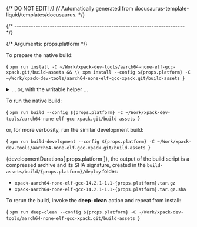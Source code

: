 {/* DO NOT EDIT! */}
{/* Automatically generated from docusaurus-template-liquid/templates/docusaurus. */}



{/* ------------------------------------------------------------------------ */}

{/* Arguments: props.platform */}

To prepare the native build:

<CodeBlock language="sh"> {
`xpm run install -C ~/Work/xpack-dev-tools/aarch64-none-elf-gcc-xpack.git/build-assets && \\
xpm install --config ${props.platform} -C ~/Work/xpack-dev-tools/aarch64-none-elf-gcc-xpack.git/build-assets
`} </CodeBlock>

<details>
<summary>... or, with the writable helper ...</summary>

<CodeBlock language="sh"> {
`xpm run install -C ~/Work/xpack-dev-tools/aarch64-none-elf-gcc-xpack.git/build-assets && \\
xpm run link-deps -C ~/Work/xpack-dev-tools/aarch64-none-elf-gcc-xpack.git/build-assets && \\
xpm install --config ${props.platform} -C ~/Work/xpack-dev-tools/aarch64-none-elf-gcc-xpack.git/build-assets
`} </CodeBlock>

</details>

To run the native build:

<CodeBlock language="sh"> {
`xpm run build --config ${props.platform} -C ~/Work/xpack-dev-tools/aarch64-none-elf-gcc-xpack.git/build-assets
`} </CodeBlock>

or, for more verbosity, run the similar development build:

<CodeBlock language="sh"> {
`xpm run build-development --config ${props.platform} -C ~/Work/xpack-dev-tools/aarch64-none-elf-gcc-xpack.git/build-assets
`} </CodeBlock>

{developmentDurations[ props.platform ]}, the output of the build script is a compressed
archive and its SHA signature, created in
the <code>build-assets/build/{props.platform}/deploy</code> folder:

- <code>xpack-aarch64-none-elf-gcc-14.2.1-1.1-{props.platform}.tar.gz</code>
- <code>xpack-aarch64-none-elf-gcc-14.2.1-1.1-{props.platform}.tar.gz.sha</code>

To rerun the build, invoke the **deep-clean** action and repeat from install:

<CodeBlock language="sh"> {
`xpm run deep-clean --config ${props.platform} -C ~/Work/xpack-dev-tools/aarch64-none-elf-gcc-xpack.git/build-assets
`} </CodeBlock>
